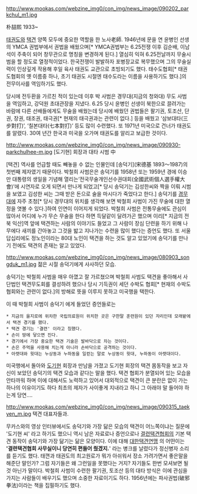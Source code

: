 http://www.mookas.com/webzine_img0/con_img/news_image/090202_parkchul_m1.jpg

朴喆熙 1933~

[[태권도]]와 [[택견]] 양쪽 모두에 중요한 역할을 한 노사老師. 1946년에 문을 연 윤병인 선생의 YMCA 권법부에서 권법을 배웠으며[* YMCA권법부는 6.25전쟁 이후 김순배, 이남석이 주축이 되어 창무관으로 명칭을 변경하게 된다.] 열심히 익혀 6.25전날까지 무술시범을 할 정도로 열정적이었다. 한국전쟁이 발발하자 포병장교로 복무했으며 그의 무술실력이 인상깊게 작용해 후일 육사 태권도 교관으로 초빙되기도 했다. 태수도협회[* 태권도협회의 옛 이름중 하나, 초기 태권도 시절엔 태수도라는 이름을 사용하기도 했다.]의 전무이사를 역임하기도 했다.

당시에 전두환을 가르친 적이 있는데 이후 박 사범은 경무대(지금의 청와대) 무도 사범을 역임하고, 강덕원 초대관장을 지냈다. 6.25 당시 윤병인 선생이 북한으로 끌려가는 바람에 다른 선배들에게도 무술을 배웠는데 당시에 배웠던 권법들은 팔기권, 토조산, 단권, 장권, 태조권, 태극권[* 현재의 태극권과는 관련이 없다.] 등을 배웠고 ‘삼보대타(三步對打)’, ‘칠본대타(七本對打)’ 등도 많이 수련했다. 또 1971년 미국으로 건너가 태권도를 알렸다. 30여 년간 한국과 미국을 오가며 태권도를 알리고 보급한 것이다. 

http://www.mookas.com/webzine_img0/con_img/news_image/090930-parkchulhee-m.jpg
[도기현] 회장과 대타 시범 中

[택견] 역사를 언급할 때도 빼놓을 수 없는 인물인데 [송덕기](宋德基 1893～1987)의 첫번째 제자였기 때문이다. 박철희 사범은은 송덕기를 1958년 또는 1959년 경에 이승만 대통령의 생일을 기념해 열리는‘전국무술개인선수권대회(全國武術個人選手權大會)’에 시연자로 오게 되면서 만나게 되었고[* 당시 송덕기는 김성한씨와 짝을 이뤄 시범을 보였고 김성한 씨는 그때 받은 돈으로 술을 마시다가 죽었다고 한다.] 송덕기를 [[경무대]]에 자주 초청[* 당시 경무대의 위치를 생각해 보면 박철희 사범이 가진 무술에 대한 열정을 엿볼 수 있다.]하여 인연이 이어지게 되었다. 박철희 사범은 전통무술에도 관심이 많아서 어디에 누가 무슨 무술을 한다 하면 득달같이 달려가곤 했으며 이리[* 지금의 전북 익산]역 앞에 택견하는 사람의 이야기도 들었고 그 사람이 장심 단련을 하기 위해 나무에다 새끼를 간아놓고 그것을 밟고 지나가는 수련을 많이 했다는 증언도 했다. 또 서울 답십리에도 정노인이라는 80대 노인이 택견을 하는 것도 알고 있었기에 송덕기를 만나기 전에도 택견의 존재는 알고 있었다.

http://www.mookas.com/webzine_img0/con_img/news_image/080903_songduk_m1.jpg
젊은 시절 송덕기에게 사사하던 모습.

송덕기는 박철희 사범을 매우 아꼈고 잘 가르쳤으며 박철희 사범도 택견을 좋아해서 사단법인 택견무도회를 결성하려 했으나 당시 기득권이 세던 수박도 협회[* 현재의 수박도 협회와는 관련이 없다.]의 방해로 뜻을 이루지 못하고 미국행을 택한다.

이 때 박철희 사범이 송덕기 에게 들었던 증언들로는

 * 지금의 을지로에 위차한 국립의료원이 위치한 곳은 구한말 훈련원이 있던 자리인데 모래밭에서 택견 경기를 했다.
 * 택견 경기는 '결련' 이라고 칭했다.
 * 손이 땅에 닿으면 진다.
 * 경기에서 가장 중요한 택견 기술은 발바닥으로 차는 것이다.
 * 손은 주먹을 사용해 치는게 아니라 손바닥으로 공격하는 것이다.
 * 아랫대와 윗대는 누상동과 누하동을 일컫는 말로 누상동이 윗대, 누하동이 아랫대이다.

미국행에서 돌아와 [[도기현]] 회장과 만남을 가졌고 도기현 회장의 택견 몸동작을 보고 자신이 보았던 송덕기의 택견 모습과 같다는 말을 했다. 택견 협회가 분열되어 있는 모습을 안타까워 하며 이에 대해서도 노력하고 있어서 대외적으로 택견이 큰 분란은 없이 가는 하나의 이유이기도 하다 최초의 제자가 사이좋게 지내라고 하니 그 아래야 말 들어야 하는게 당연….

http://www.mookas.com/webzine_img0/con_img/news_image/090315_taekyen_m.jpg
택견 대표자들과.

무카스와의 영상 인터뷰에서도 송덕기와 가장 닮은 모습의 택견이 어느쪽이냐는 질문에 '도기현 씨' 라고 하기도 했으니 역시 남은 자료로나 증언으로나 [[결련택견협회]]의 기본 택견 동작이 송덕기와 가장 닮기는 닮은 모양이다. 이에 대해 [[대한택견연맹]] 의 어떤이는 ''''결련택견협회 사무실이니 당연히 편들어 줬겠지.'''' 라는 병크를 날렸다가 정신병자 소리를 듣기도 했다. 태껸과 태권도의 최고원로가 뭐가 아쉬워서 장소 가려가면서 좋은말을 해준단 말인가? 그럼 자기들은 왜 그런일을 못했다는 거지? 자기들도 한번 모셔보면 될 것 아닌가 말이다. 박철희 사범이 수련한 팔기권, 토조산 등의 대타 방식은 이에 관심을 가지는 사람들이 배우기도 했으며 소중한 자료이기도 하다. 1956년에는 파사권법(破邪拳法)이라는 책을 집필하기도 했다.
